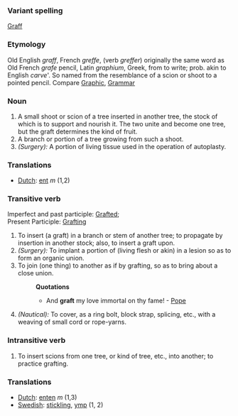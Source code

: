 ===Variant spelling===
[[Graff]]
===Etymology===
Old English ''graff'', French ''greffe'', (verb ''greffer'') originally the same word as Old French ''grafe'' pencil, Latin ''graphium'', Greek, from  to write; prob. akin to English ''carve'''. So named from the resemblance of a scion or shoot to a pointed pencil. Compare [[Graphic]], [[Grammar]]
===Noun===
#A small shoot or scion of a tree inserted in another tree, the stock of which is to support and nourish it. The two unite and become one tree, but the graft determines the kind of fruit.
#A branch or portion of a tree growing from such a shoot. 
#''(Surgery):'' A portion of living tissue used in the operation of autoplasty.

===Translations===
*[[Dutch]]: [[ent]] ''m'' (1,2)

===Transitive verb===
Imperfect and past participle: [[Grafted]]; <br>
Present Participle: [[Grafting]]
#To insert (a graft) in a branch or stem of another tree; to propagate by insertion in another stock; also, to insert a graft upon.
#''(Surgery):'' To implant a portion of (living flesh or akin) in a lesion so as to form an organic union.
#To join (one thing) to another as if by grafting, so as to bring about a close union.
#:'''Quotations'''
#:*And '''graft''' my love immortal on thy fame! - [[Pope]]
#''(Nautical):'' To cover, as a ring bolt, block strap, splicing, etc., with a weaving of small cord or rope-yarns.

===Intransitive verb===
#To insert scions from one tree, or kind of tree, etc., into another; to practice grafting.

===Translations===
*[[Dutch]]: [[enten]] ''m'' (1,3)
*[[Swedish]]: [[stickling]], [[ymp]] (1, 2)